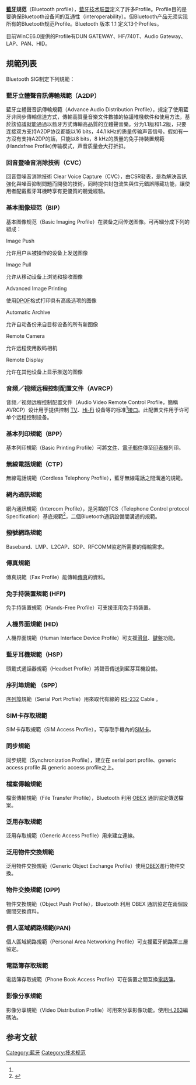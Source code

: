 {{noteTA
|G1=IT
}}
'''[[藍牙|藍牙]]规范'''（Bluetooth profile），[[藍牙技術聯盟|藍牙技术联盟]]定义了許多Profile。Profile目的是要确保Bluetooth设备间的互通性（interoperability）。但Bluetooth产品无须实现所有的Bluetooth规范Profile。Bluetooth 版本 1.1 定义13个Profiles。

目前WinCE6.0提供的Profile有DUN GATEWAY、HF/740T、Audio Gateway、LAP、PAN、HID。

==規範列表==
Bluetooth SIG制定下列規範：

=== 藍牙立體聲音訊傳輸規範（A2DP） ===
藍牙立體聲音訊傳輸規範（Advance Audio Distribution Profile），規定了使用藍牙非同步傳輸信道方式，傳輸高質量音樂文件數據的協議堆棧軟件和使用方法，基於該協議就能通過以藍牙方式傳輸高品質的立體聲音樂。分为1.1版和1.2版，只要连接双方支持A2DP协议都能以16 bits，44.1 kHz的质量传输声音信号。假如有一方沒有支持A2DP的話，只能以8 bits，8 kHz的质量的免手持裝置規範(Handsfree Profile)传输模式，声音质量会大打折扣。

=== 回音暨噪音消除技術（CVC） ===
回音暨噪音消除技術 Clear Voice Capture（CVC），由CSR發表，是為解決音訊強化與噪音抑制問題而開發的技術，同時提供封包流失與位元錯誤隱藏功能，讓使用者配戴藍牙耳機時享有更優質的聽覺經驗。

=== 基本图像规范（BIP）  ===
基本图像规范（Basic Imaging Profile）在装备之间传送图像。可再細分成下列的組成：
;Image Push  
允许用户从被操作的设备上发送图像
;Image Pull  
允许从移动设备上浏览和接收图像
;Advanced Image Printing  
使用[[DPOF|DPOF]]格式打印具有高级选项的图像
;Automatic Archive  
允许自动备份来自目标设备的所有新图像
;Remote Camera 
允许远程使用数码相机 
;Remote Display
允许在其他设备上显示推送的图像

===音频／视频远程控制配置文件（AVRCP）===
音频／视频远程控制配置文件（Audio Video Remote Control Profile，簡稱AVRCP）设计用于提供控制 [[TV|TV]]、[[Hi-Fi|Hi-Fi]] 设备等的标准<ref name=":0" />[[接口|接口]]。此配置文件用于许可单个远程控制设备。

===基本列印規範（BPP）===
基本列印規範（Basic Printing Profile）可將[[文件|文件]]、[[電子郵件|電子郵件]]傳至[[印表機|印表機]]列印。 
 
===無線電話規範（CTP）===
無線電話規範（Cordless Telephony Profile），藍牙無線電話之間溝通的規範。

===網內通訊規範===
網內通訊規範（Intercom Profile），是另類的TCS（Telephone Control protocol Specification）基底規範<ref name=":0">{{cite web|url=http://www.palowireless.com/infotooth/glossary.asp#SR|title=Bluetooth Glossary|deadurl=yes|archiveurl=https://web.archive.org/web/20080704041215/http://www.palowireless.com/infotooth/glossary.asp#SR|archivedate=2008-07-04|access-date=2008-07-18}}</ref>，二個Bluetooth通訊設備間溝通的規範。

===撥號網路規範===
Baseband、LMP、L2CAP、SDP、RFCOMM協定所需要的傳輸需求。

===傳真規範===
傳真規範（Fax Profile）能傳輸[[傳真|傳真]]的資料。

===免手持裝置規範 (HFP)===
免手持裝置規範（Hands-Free Profile）可支援車用免手持裝置。

===人機界面規範 (HID)===
人機界面規範（Human Interface Device Profile）可支援[[滑鼠|滑鼠]]、[[鍵盤|鍵盤]]功能。

===藍牙耳機規範（HSP）===
頭戴式通話器規範（Headset Profile）將聲音傳送到藍芽耳機設備。

===序列埠規範 （SPP）===
[[序列埠|序列埠]]規範（Serial Port Profile）用來取代有線的 [[RS-232|RS-232]] Cable 。

===SIM卡存取規範===
SIM卡存取規範（SIM Access Profile），可存取手機內的[[SIM卡|SIM卡]]。

===同步規範===
同步規範（Synchronization Profile），建立在 serial port profile、generic access profile 與 generic access profile之上。

===檔案傳輸規範===
檔案傳輸規範（File Transfer Profile），Bluetooth 利用 [[OBEX|OBEX]] 通訊協定傳送檔案。

===泛用存取規範===
泛用存取規範（Generic Access Profile）用來建立連線。

===泛用物件交換規範===
泛用物件交換規範（Generic Object Exchange Profile）使用[[OBEX|OBEX]]進行物件交換。

===物件交換規範 (OPP)===
物件交換規範（Object Push Profile），Bluetooth 利用 OBEX 通訊協定在兩個設備間交換資料。

===個人區域網路規範(PAN)===
個人區域網路規範（Personal Area Networking Profile）可支援藍牙網路第三層協定。

===電話簿存取規範===
電話簿存取規範（Phone Book Access Profile）可在裝置之間互換[[電話簿|電話簿]]。

===影像分享規範===
影像分享規範（Video Distribution Profile）可用來分享影像功能。使用[[H.263|H.263]]編碼法。

== 参考文献 ==
{{Reflist}}

[[Category:藍牙|Category:藍牙]]
[[Category:技术规范|Category:技术规范]]